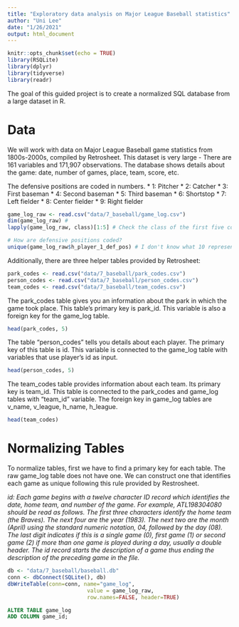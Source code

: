 ```yaml
---
title: "Exploratory data analysis on Major League Baseball statistics"
author: "Uni Lee"
date: "1/26/2021"
output: html_document
---
```


```r
knitr::opts_chunk$set(echo = TRUE)
library(RSQLite)
library(dplyr)
library(tidyverse)
library(readr)
```

The goal of this guided project is to create a normalized SQL database from a large dataset in R. 

# Data

We will work with data on Major League Baseball game statistics from 1800s-2000s, compiled by Retrosheet. This dataset is very large - There are 161 variables and 171,907 observations. The database shows details about the game: date, number of games, place, team, score, etc. 

The defensive positions are coded in numbers. 
* 1: Pitcher
* 2: Catcher
* 3: First baseman
* 4: Second baseman
* 5: Third baseman
* 6: Shortstop
* 7: Left fielder
* 8: Center fielder
* 9: Right fielder

```r
game_log_raw <- read.csv("data/7_baseball/game_log.csv")
dim(game_log_raw) # 
lapply(game_log_raw, class)[1:5] # Check the class of the first five columns

# How are defensive positions coded?
unique(game_log_raw$h_player_1_def_pos) # I don't know what 10 represents
```

Additionally, there are three helper tables provided by Retrosheet:

```r
park_codes <- read.csv("data/7_baseball/park_codes.csv")
person_codes <- read.csv("data/7_baseball/person_codes.csv")
team_codes <- read.csv("data/7_baseball/team_codes.csv")
```
The park_codes table gives you an information about the park in which the game took place. This table's primary key is park_id. This variable is also a foreign key for the game_log table.

```r
head(park_codes, 5)
```
The table "person_codes" tells you details about each player. The primary key of this table is id. This variable is connected to the game_log table with variables that use player's id as input. 

```r
head(person_codes, 5)
```
The team_codes table provides information about each team. Its primary key is team_id. This table is connected to the park_codes and game_log tables with "team_id" variable. The foreign key in game_log tables are v_name, v_league, h_name, h_league. 

```r
head(team_codes)
```

# Normalizing Tables

To normalize tables, first we have to find a primary key for each table. The raw game_log table does not have one. We can construct one that identifies each game as unique following this rule provided by Restrosheet. 

_id: Each game begins with a twelve character ID record which identifies the date, home team, and number of the game. For example, ATL198304080 should be read as follows. The first three characters identify the home team (the Braves). The next four are the year (1983). The next two are the month (April) using the standard numeric notation, 04, followed by the day (08). The last digit indicates if this is a single game (0), first game (1) or second game (2) if more than one game is played during a day, usually a double header. The id record starts the description of a game thus ending the description of the preceding game in the file._

```r
db <- "data/7_baseball/baseball.db"
conn <- dbConnect(SQLite(), db)
dbWriteTable(conn=conn, name="game_log", 
                         value = game_log_raw,
                         row.names=FALSE, header=TRUE)
```
```sql
ALTER TABLE game_log
ADD COLUMN game_id;

```
